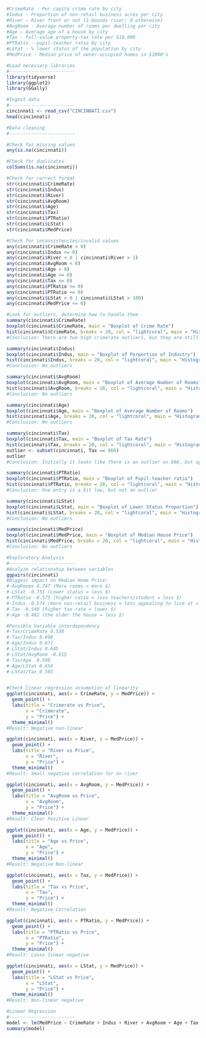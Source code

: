 ```r

#CrimeRate - Per capita crime rate by city
#Indus - Proportion of non-retail business acres per city.
#River – River front or not (1-bounds river; 0-otherwise)
#AvgRoom - Average number of rooms per dwelling per city
#Age – Average age of a house by city
#Tax - full-value property-tax rate per $10,000
#PTRatio - pupil-teacher ratio by city
#LStat - % lower status of the population by city
#MedPrice - Median price of owner-occupied homes in $1000's

#Load necessary libraries
#------------------------
library(tidyverse)
library(ggplot2)
library(GGally)

#Ingest data
#------------------------
cincinnati <- read_csv("CINCINNATI.csv")
head(cincinnati)

```
```r
#Data cleaning
#------------------------

#Check for missing values
any(is.na(cincinnati))

#Check for duplicates
colSums(is.na(cincinnati))

#Check for correct format
str(cincinnati$CrimeRate)
str(cincinnati$Indus)
str(cincinnati$River)
str(cincinnati$AvgRoom)
str(cincinnati$Age)
str(cincinnati$Tax)
str(cincinnati$PTRatio)
str(cincinnati$LStat)
str(cincinnati$MedPrice)

#Check for inconsistencies/invalid values
any(cincinnati$CrimeRate < 0)
any(cincinnati$Indus <= 0)
any(cincinnati$River < 0 | cincinnati$River > 1)
any(cincinnati$AvgRoom < 0)
any(cincinnati$Age < 0)
any(cincinnati$Age <= 0)
any(cincinnati$Tax <= 0)
any(cincinnati$PTRatio <= 0)
any(cincinnati$PTRatio <= 0)
any(cincinnati$LStat < 0 | cincinnati$LStat > 100)
any(cincinnati$MedPrice <= 0)

#Look for outliers, determine how to handle them
summary(cincinnati$CrimeRate)
boxplot(cincinnati$CrimeRate, main = "Boxplot of Crime Rate")
hist(cincinnati$CrimeRate, breaks = 20, col = "lightcoral", main = "Histogram of Crime Rate")
#Conclusion: There are two high crimerate outliers, but they are still reasonable, and without knowing which city the crime rate is associated with, there's no way to investigate to see if we can justify removing it 

summary(cincinnati$Indus)
boxplot(cincinnati$Indus, main = "Boxplot of Porportion of Industry")
hist(cincinnati$Indus, breaks = 20, col = "lightcoral", main = "Histogram of Propotion of Industry")
#Conclusion: No outliers

summary(cincinnati$AvgRoom)
boxplot(cincinnati$AvgRoom, main = "Boxplot of Average Number of Rooms")
hist(cincinnati$AvgRoom, breaks = 20, col = "lightcoral", main = "Histogram of Average Number of Rooms")
#Conclusion: No outliers

summary(cincinnati$Age)
boxplot(cincinnati$Age, main = "Boxplot of Average Number of Rooms")
hist(cincinnati$Age, breaks = 20, col = "lightcoral", main = "Histogram of Average Number of Rooms")
#Conclusion: No outliers

summary(cincinnati$Tax)
boxplot(cincinnati$Tax, main = "Boxplot of Tax Rate")
hist(cincinnati$Tax, breaks = 20, col = "lightcoral", main = "Histogram of Tax Rate")
outlier <- subset(cincinnati, Tax == 666)
outlier
#Conclusion: Initially it looks like there is an outlier on 666, but upon further examination, there are 36 records with this value, meaning it's not an outlier

summary(cincinnati$PTRatio)
boxplot(cincinnati$PTRatio, main = "Boxplot of Pupil-teacher ratio")
hist(cincinnati$PTRatio, breaks = 20, col = "lightcoral", main = "Histogram of Pupil-teacher ratio")
#Conclusion: One entry is a bit low, but not an outlier

summary(cincinnati$LStat)
boxplot(cincinnati$LStat, main = "Boxplot of Lower Status Proportion")
hist(cincinnati$LStat, breaks = 20, col = "lightcoral", main = "Histogram of Lower Status Proportion")
#Conclusion: No outliers

summary(cincinnati$MedPrice)
boxplot(cincinnati$MedPrice, main = "Boxplot of Median House Price")
hist(cincinnati$MedPrice, breaks = 20, col = "lightcoral", main = "Histogram of Median House Price")
#Conclusion: No outliers
```


```r
#Exploratory Analysis
#------------------------
#Analyze relationship between variables
ggpairs(cincinnati)
#Biggest impact on Median Home Price:
#-AvgRooms 0.747 (More rooms = more $)
#-LStat -0.751 (Lower status = less $)
#-PTRatio -0.575 (higher ratio = less teachers/student = less $)
#-Indus -0.574 (more non-retail business = less appealing to live at = less $)
#-Tax -0.540 (higher tax rate = lower $)
#-Age -0.482 (the older the house = less $)

#Possible Variable interdependency
#-Tax/CrimeRate 0.538
#-Tax/Indus 0.698
#-Age/Indus 0.671
#-LStat/Indus 0.645
#-LStat/AvgRoom -0.615
#-Tax/Age  0.508
#-Age/LStat 0.654
#-LStat/Tax 0.565


#Check linear regression assumption of linearity
ggplot(cincinnati, aes(x = CrimeRate, y = MedPrice)) + 
  geom_point() +  
  labs(title = "Crimerate vs Price",
       x = "Crimerate",
       y = "Price") +
  theme_minimal()             
#Result: Negative non-linear

ggplot(cincinnati, aes(x = River, y = MedPrice)) + 
  geom_point() +  
  labs(title = "River vs Price",
       x = "River",
       y = "Price") +
  theme_minimal()             
#Result: Small negative correlation for on river

ggplot(cincinnati, aes(x = AvgRoom, y = MedPrice)) + 
  geom_point() +  
  labs(title = "AvgRoom vs Price",
       x = "AvgRoom",
       y = "Price") +
  theme_minimal()             
#Result: Clear Positive Linear 

ggplot(cincinnati, aes(x = Age, y = MedPrice)) + 
  geom_point() +  
  labs(title = "Age vs Price",
       x = "Age",
       y = "Price") +
  theme_minimal()             
#Result: Negative Non-linear 

ggplot(cincinnati, aes(x = Tax, y = MedPrice)) + 
  geom_point() +  
  labs(title = "Tax vs Price",
       x = "Tax",
       y = "Price") +
  theme_minimal()             
#Result: Negative Correlation

ggplot(cincinnati, aes(x = PTRatio, y = MedPrice)) + 
  geom_point() +  
  labs(title = "PTRatio vs Price",
       x = "PTRatio",
       y = "Price") +
  theme_minimal()             
#Result: Loose linear negative

ggplot(cincinnati, aes(x = LStat, y = MedPrice)) + 
  geom_point() +  
  labs(title = "LStat vs Price",
       x = "LStat",
       y = "Price") +
  theme_minimal()             
#Result: Non-linear negative

```


```r
#Linear Regression
#------------------------
model <- lm(MedPrice ~ CrimeRate + Indus + River + AvgRoom + Age + Tax + PTRatio + LStat, data = cincinnati)
summary(model)


```

